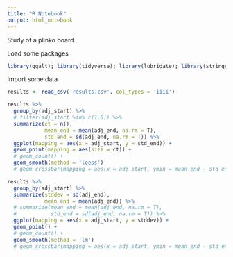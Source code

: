```yaml
---
title: "R Notebook"
output: html_notebook
---
```


Study of a plinko board.

Load some packages

```r
library(ggalt); library(tidyverse); library(lubridate); library(stringr); library(scales)
```


Import some data

```r
results <- read_csv('results.csv', col_types = 'iiii')
```


```r
results %>%
  group_by(adj_start) %>%
  # filter(adj_start %in% c(1,8)) %>%
  summarize(ct = n(),
            mean_end = mean(adj_end, na.rm = T),
            std_end = sd(adj_end, na.rm = T)) %>%
  ggplot(mapping = aes(x = adj_start, y = std_end)) +
  geom_point(mapping = aes(size = ct)) +
  # geom_count() +
  geom_smooth(method = 'loess')
  # geom_crossbar(mapping = aes(x = adj_start, ymin = mean_end - std_end, ymax = mean_end + std_end))
```


```r
results %>%
  group_by(adj_start) %>%
  summarize(stddev = sd(adj_end),
            mean_end = mean(adj_end)) %>%
  # summarize(mean_end = mean(adj_end, na.rm = T),
  #           std_end = sd(adj_end, na.rm = T)) %>%
  ggplot(mapping = aes(x = adj_start, y = stddev)) +
  geom_point() +
  # geom_count() +
  geom_smooth(method = 'lm')
  # geom_crossbar(mapping = aes(x = adj_start, ymin = mean_end - std_end, ymax = mean_end + std_end))
```
